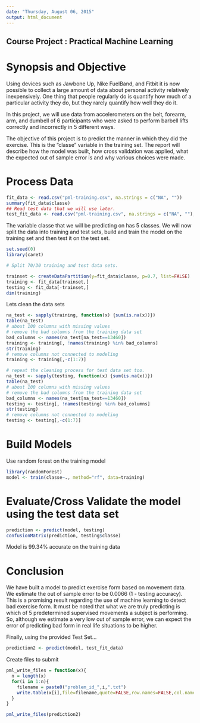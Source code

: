 ```yaml
---
date: "Thursday, August 06, 2015"
output: html_document
---
```


## Course Project : Practical Machine Learning

# Synopsis and Objective

Using devices such as Jawbone Up, Nike FuelBand, and Fitbit it is now possible to collect a large amount of data about personal activity relatively inexpensively.  One thing that people regularly do is quantify how much of a particular activity they do, but they rarely quantify how well they do it. 

In this project, we will use data from accelerometers on the belt, forearm, arm, and dumbell of 6 participants who were asked to perform barbell lifts correctly and incorrectly in 5 different ways.

The objective of this project is to predict the manner in which they did the exercise. This is the "classe" variable in the training set. The report will  describe how the model was built, how cross validation was applied, what the expected out of sample error is and why various choices were made.

# Process Data

```r
fit_data <- read.csv("pml-training.csv", na.strings = c("NA", ""))
summary(fit_data$classe)
## Read test data that we will use later.
test_fit_data <- read.csv("pml-training.csv", na.strings = c("NA", ""), header=TRUE)
```
The variable classe that we will be predicting on has 5 classes.
We will now split the data into training and test sets, build and train the model on the training set and then test it on the test set.
```r
set.seed(0)
library(caret)

# Split 70/30 training and test data sets.

trainset <- createDataPartition(y=fit_data$classe, p=0.7, list=FALSE)
training <- fit_data[trainset,]
testing <- fit_data[-trainset,]
dim(training)
```

Lets clean the data sets

```r
na_test <- sapply(training, function(x) {sum(is.na(x))})
table(na_test)
# about 100 columns with missing values
# remove the bad columns from the training data set
bad_columns <- names(na_test[na_test==13460])
training <- training[, !names(training) %in% bad_columns]
str(training)
# remove columns not connected to modeling
training <- training[,-c(1:7)]

# repeat the cleaning process for test data set too.
na_test <- sapply(testing, function(x) {sum(is.na(x))})
table(na_test)
# about 100 columns with missing values
# remove the bad columns from the training data set
bad_columns <- names(na_test[na_test==13460])
testing <- testing[, !names(testing) %in% bad_columns]
str(testing)
# remove columns not connected to modeling
testing <- testing[,-c(1:7)]

```

# Build Models

Use random forest on the training model

```r
library(randomForest)
model <- train(classe~., method="rf", data=training)
```

# Evaluate/Cross Validate the model using the test data set

```r
prediction <- predict(model, testing)
confusionMatrix(prediction, testing$classe)
```

Model is 99.34% accurate on the training data

# Conclusion

We have built a model to predict exercise form based on movement data. We estimate the out of sample error to be 0.0066 (1 - testing accuracy). This is a promising result regarding the use of machine learning to detect bad exercise form. It must be noted that what we are truly predicting is which of 5 predetermined supervised movements a subject is performing. So, although we estimate a very low out of sample error, we can expect the error of predicting bad form in real life situations to be higher.

Finally, using the provided Test Set...

```r
prediction2 <- predict(model, test_fit_data)
```

Create files to submit

```r
pml_write_files = function(x){
  n = length(x)
  for(i in 1:n){
    filename = paste0("problem_id_",i,".txt")
    write.table(x[i],file=filename,quote=FALSE,row.names=FALSE,col.names=FALSE)
  }
}

pml_write_files(prediction2)
```